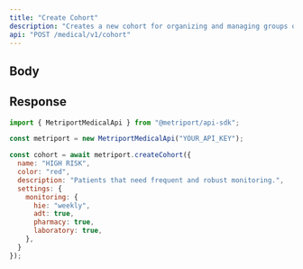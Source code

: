 ```yaml
---
title: "Create Cohort"
description: "Creates a new cohort for organizing and managing groups of patients. Cohort names must be unique within your organization."
api: "POST /medical/v1/cohort"
---
```


## Body

<Snippet file="cohort.mdx" />

## Response

<Snippet file="cohort-response.mdx" />

<ResponseExample>

```javascript Metriport SDK
import { MetriportMedicalApi } from "@metriport/api-sdk";

const metriport = new MetriportMedicalApi("YOUR_API_KEY");

const cohort = await metriport.createCohort({
  name: "HIGH RISK",
  color: "red",
  description: "Patients that need frequent and robust monitoring.",
  settings: {
    monitoring: {
      hie: "weekly",
      adt: true,
      pharmacy: true,
      laboratory: true,
    },
  }
});
```

</ResponseExample>

<Snippet file="cohort-response-json.mdx" />
